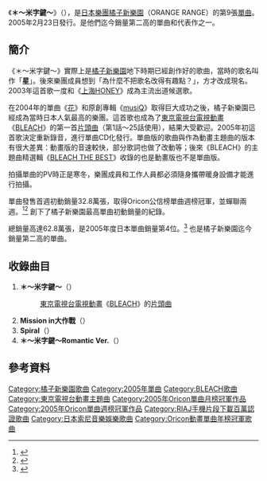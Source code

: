 {{Infobox Single 
| Name           = ＊～米字鍵～<br />{{lang|ja|＊～アスタリスク～}}
| Cover=＊〜アスタリスク〜.jpg
| Artist         = [[橘子新樂園|橘子新樂園]] 
| Album          = 
| Released       = 2005年2月23日
| Format         = 
| Recorded       = 
| Genre          = [[J-POP|J-POP]] 
| Length         =  
| Label          = [[gr8!_records|gr8! records]]
| Writer         = 
| Producer       = {{lang|ja|[[シライシ紗トリ|シライシ紗トリ]]}} 
| Certification  = 
*百萬（手機片段下載，[[日本唱片協會|日本唱片協會]]）
*雙白金（唱片，日本唱片協會）
| Chart position = *週榜第1位（[[Oricon公信榜|Oricon]]）
*2005年3月度月榜第1位（Oricon）
*2005年度年榜第4位（Oricon）
| Last single    = [[花_(橘子新樂園單曲)|花]] <br /> （2004年） |
| This single    = '''＊～米字鍵～''' <br /> （2005年） |
| Next single    = [[愛的大行進|愛的大行進]]<br />（2005年） |
}}

《'''＊～米字鍵～'''》（{{lang-ja|'''＊～アスタリスク～'''}}），是[[日本|日本]][[樂團|樂團]][[橘子新樂園|橘子新樂園]]（ORANGE RANGE）的第9張[[單曲|單曲]]。2005年2月23日發行。是他們迄今銷量第二高的單曲和代表作之一。

==簡介==
《＊～米字鍵～》實際上是[[橘子新樂園|橘子新樂園]]地下時期已經創作好的歌曲，當時的歌名叫作「'''星'''」。後來樂團成員想到「為什麼不把歌名改得有趣點？」，方才改成現名。2003年這首歌一度和《[[上海HONEY|上海HONEY]]》成為主流出道候選歌。

在2004年的單曲《[[花_(橘子新樂園單曲)|花]]》和原創專輯《[[musiQ|musiQ]]》取得巨大成功之後，橘子新樂園已經成為當時日本人氣最高的樂團。這首歌也成為了[[東京電視台|東京電視台]][[電視動畫|電視動畫]]《[[BLEACH_(動畫)|BLEACH]]》的第一首[[主題曲|片頭曲]]（第1話～25話使用），結果大受歡迎。2005年初這首歌決定重新錄音，進行單曲CD化發行。單曲版的歌曲與作為動畫主題曲的版本有很大差異：動畫版的音速較快，部分歌詞也做了改動等；後來《BLEACH》的主題曲精選輯《[[BLEACH_THE_BEST|BLEACH THE BEST]]》收錄的也是動畫版也不是單曲版。

拍攝單曲的PV時正是寒冬，樂團成員和工作人員都必須隨身攜帶暖身設備才能進行拍攝。

單曲發售首週初動銷量32.8萬張，取得Oricon公信榜單曲週榜冠軍，並蟬聯兩週。<ref>{{Cite web |url=http://www.musictvprogram.com/corner-ranking-2005-3-7.html |title=2005年3月7日付 单曲排行榜 TOP10 |accessdate=2010-10-12 |archive-date=2010-12-21 |archive-url=https://web.archive.org/web/20101221114647/http://musictvprogram.com/corner-ranking-2005-3-7.html |dead-url=no }}</ref><ref>{{Cite web |url=http://www.musictvprogram.com/corner-ranking-2005-3-14.html |title=2005年3月14日付 单曲排行榜 TOP10 |accessdate=2010-10-12 |archive-date=2010-12-21 |archive-url=https://web.archive.org/web/20101221114427/http://musictvprogram.com/corner-ranking-2005-3-14.html |dead-url=no }}</ref> 創下了橘子新樂園最高單曲初動銷量的紀錄。

總銷量高達62.8萬張，是2005年度日本單曲銷量第4位。<ref>{{Cite web |url=http://www.musictvprogram.com/corner-ranking-2005.html |title=2005年間单曲排行榜 TOP100 |access-date=2010-10-12 |archive-url=https://web.archive.org/web/20101005060538/http://www.musictvprogram.com/corner-ranking-2005.html |archive-date=2010-10-05 |dead-url=yes }}</ref> 也是橘子新樂園迄今銷量第二高的單曲。

==收錄曲目==
# '''＊～米字鍵～'''（{{lang|ja|＊～アスタリスク～}}）
#:[[東京電視台|東京電視台]][[電視動畫|電視動畫]]《[[BLEACH_(動畫)|BLEACH]]》的[[主題曲|片頭曲]]
# '''Mission in大作戰'''（{{lang|ja|ミッションin大作戦}}）
# '''Spiral'''（{{lang|ja|スパイラル}}）
# '''＊～米字鍵～Romantic Ver.'''（{{lang|ja|＊〜アスタリスク〜ロマンティックVer.}}）

==參考資料==
{{reflist}}

{{ORANGE RANGE}}
{{BLEACH}}
{{Oricon單曲月榜冠軍 (2000年代後期)|2005年3月}}
{{Oricon單曲週榜冠軍 (2005年)|2005年3月7日－3月14日，共2週}}
{{Oricon動畫單曲年榜冠軍|2005年|綜合}}

{{DEFAULTSORT:Asterisk}}
[[Category:橘子新樂園歌曲|Category:橘子新樂園歌曲]]
[[Category:2005年單曲|Category:2005年單曲]]
[[Category:BLEACH歌曲|Category:BLEACH歌曲]]
[[Category:東京電視台動畫主題曲|Category:東京電視台動畫主題曲]]
[[Category:2005年Oricon單曲月榜冠軍作品|Category:2005年Oricon單曲月榜冠軍作品]]
[[Category:2005年Oricon單曲週榜冠軍作品|Category:2005年Oricon單曲週榜冠軍作品]]
[[Category:RIAJ手機片段下載百萬認證歌曲|Category:RIAJ手機片段下載百萬認證歌曲]]
[[Category:日本索尼音樂娛樂歌曲|Category:日本索尼音樂娛樂歌曲]]
[[Category:Oricon動畫單曲年榜冠軍歌曲|Category:Oricon動畫單曲年榜冠軍歌曲]]